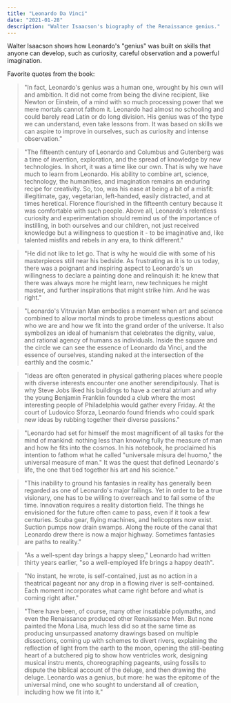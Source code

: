 ```yaml
---
title: "Leonardo Da Vinci"
date: "2021-01-28"
description: "Walter Isaacson's biography of the Renaissance genius."
---
```


Walter Isaacson shows how Leonardo's "genius" was built on skills that anyone can develop, such as curiosity, careful observation and a powerful imagination.

Favorite quotes from the book:

> "In fact, Leonardo's genius was a human one, wrought by his own will and ambition. It did not come from being the divine recipient, like Newton or Einstein, of a mind with so much processing power that we mere mortals cannot fathom it. Leonardo had almost no schooling and could barely read Latin or do long division. His genius was of the type we can understand, even take lessons from. It was based on skills we can aspire to improve in ourselves, such as curiosity and intense observation."

> "The fifteenth century of Leonardo and Columbus and Gutenberg was a time of invention, exploration, and the spread of knowledge by new technologies. In short, it was a time like our own. That is why we have much to learn from Leonardo. His ability to combine art, science, technology, the humanities, and imagination remains an enduring recipe for creativity. So, too, was his ease at being a bit of a misfit: illegitimate, gay, vegetarian, left-handed, easily distracted, and at times heretical. Florence flourished in the fifteenth century because it was comfortable with such people. Above all, Leonardo's relentless curiosity and experimentation should remind us of the importance of instilling, in both ourselves and our children, not just received knowledge but a willingness to question it - to be imaginative and, like talented misfits and rebels in any era, to think different."

> "He did not like to let go. That is why he would die with some of his masterpieces still near his bedside. As frustrating as it is to us today, there was a poignant and inspiring aspect to Leonardo's un willingness to declare a painting done and relinquish it: he knew that there was always more he might learn, new techniques he might master, and further inspirations that might strike him. And he was right."

> "Leonardo's Vitruvian Man embodies a moment when art and science combined to allow mortal minds to probe timeless questions about who we are and how we fit into the grand order of the universe. It also symbolizes an ideal of humanism that celebrates the dignity, value, and rational agency of humans as individuals. Inside the square and the circle we can see the essence of Leonardo da Vinci, and the essence of ourselves, standing naked at the intersection of the earthly and the cosmic."

> "Ideas are often generated in physical gathering places where people with diverse interests encounter one another serendipitously. That is why Steve Jobs liked his buildings to have a central atrium and why the young Benjamin Franklin founded a club where the most interesting people of Philadelphia would gather every Friday. At the court of Ludovico Sforza, Leonardo found friends who could spark new ideas by rubbing together their diverse passions."

> "Leonardo had set for himself the most magnificent of all tasks for the mind of mankind: nothing less than knowing fully the measure of man and how he fits into the cosmos. In his notebook, he proclaimed his intention to fathom what he called "universale misura del huomo," the universal measure of man." It was the quest that defined Leonardo's life, the one that tied together his art and his science."

> "This inability to ground his fantasies in reality has generally been regarded as one of Leonardo's major failings. Yet in order to be a true visionary, one has to be willing to overreach and to fail some of the time. Innovation requires a reality distortion field. The things he envisioned for the future often came to pass, even if it took a few centuries. Scuba gear, flying machines, and helicopters now exist. Suction pumps now drain swamps. Along the route of the canal that Leonardo drew there is now a major highway. Sometimes fantasies are paths to reality."

> "As a well-spent day brings a happy sleep," Leonardo had written thirty years earlier, "so a well-employed life brings a happy death".

> "No instant, he wrote, is self-contained, just as no action in a theatrical pageant nor any drop in a flowing river is self-contained. Each moment incorporates what came right before and what is coming right after."

> "There have been, of course, many other insatiable polymaths, and even the Renaissance produced other Renaissance Men. But none painted the Mona Lisa, much less did so at the same time as producing unsurpassed anatomy drawings based on multiple dissections, coming up with schemes to divert rivers, explaining the reflection of light from the earth to the moon, opening the still-beating heart of a butchered pig to show how ventricles work, designing musical instru ments, choreographing pageants, using fossils to dispute the biblical account of the deluge, and then drawing the deluge. Leonardo was a genius, but more: he was the epitome of the universal mind, one who sought to understand all of creation, including how we fit into it."

